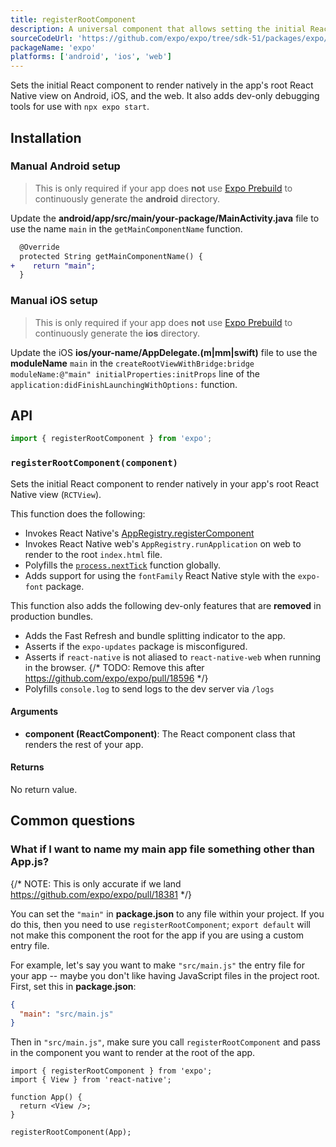```yaml
---
title: registerRootComponent
description: A universal component that allows setting the initial React component to render natively in the app's root React Native view.
sourceCodeUrl: 'https://github.com/expo/expo/tree/sdk-51/packages/expo/src/launch'
packageName: 'expo'
platforms: ['android', 'ios', 'web']
---
```



Sets the initial React component to render natively in the app's root React Native view on Android, iOS, and the web. It also adds dev-only debugging tools for use with `npx expo start`.

## Installation

<APIInstallSection hideBareInstructions />

### Manual Android setup

> This is only required if your app does **not** use [Expo Prebuild](/workflow/prebuild) to continuously generate the **android** directory.

Update the **android/app/src/main/your-package/MainActivity.java** file to use the name `main` in the `getMainComponentName` function.

```diff
  @Override
  protected String getMainComponentName() {
+    return "main";
  }
```

### Manual iOS setup

> This is only required if your app does **not** use [Expo Prebuild](/workflow/prebuild) to continuously generate the **ios** directory.

Update the iOS **ios/your-name/AppDelegate.(m|mm|swift)** file to use the **moduleName** `main` in the `createRootViewWithBridge:bridge moduleName:@"main" initialProperties:initProps` line of the `application:didFinishLaunchingWithOptions:` function.

## API

```ts
import { registerRootComponent } from 'expo';
```

### `registerRootComponent(component)`

Sets the initial React component to render natively in your app's root React Native view (`RCTView`).

This function does the following:

- Invokes React Native's [AppRegistry.registerComponent](https://reactnative.dev/docs/appregistry.html)
- Invokes React Native web's `AppRegistry.runApplication` on web to render to the root `index.html` file.
- Polyfills the [`process.nextTick`](https://nodejs.org/en/docs/guides/event-loop-timers-and-nexttick/#process-nexttick) function globally.
- Adds support for using the `fontFamily` React Native style with the `expo-font` package.

This function also adds the following dev-only features that are **removed** in production bundles.

- Adds the Fast Refresh and bundle splitting indicator to the app.
- Asserts if the `expo-updates` package is misconfigured.
- Asserts if `react-native` is not aliased to `react-native-web` when running in the browser.
  {/* TODO: Remove this after https://github.com/expo/expo/pull/18596 */}
- Polyfills `console.log` to send logs to the dev server via `/logs`

#### Arguments

- **component (ReactComponent)**: The React component class that renders the rest of your app.

#### Returns

No return value.

## Common questions

### What if I want to name my main app file something other than App.js?

{/* NOTE: This is only accurate if we land https://github.com/expo/expo/pull/18381 */}

You can set the `"main"` in **package.json** to any file within your
project. If you do this, then you need to use `registerRootComponent`;
`export default` will not make this component the root for the app
if you are using a custom entry file.

For example, let's say you want to make `"src/main.js"` the entry file
for your app -- maybe you don't like having JavaScript files in the
project root. First, set this in **package.json**:

```json
{
  "main": "src/main.js"
}
```

Then in `"src/main.js"`, make sure you call `registerRootComponent` and
pass in the component you want to render at the root of the app.

```tsx
import { registerRootComponent } from 'expo';
import { View } from 'react-native';

function App() {
  return <View />;
}

registerRootComponent(App);
```
